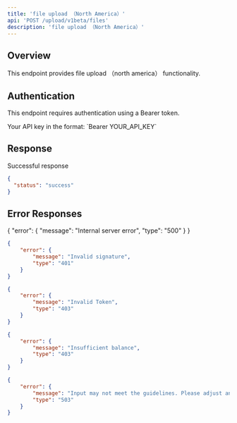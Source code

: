 ```yaml
---
title: 'file upload （North America）'
api: 'POST /upload/v1beta/files'
description: 'file upload （North America）'
---
```


## Overview

This endpoint provides file upload （north america） functionality.

## Authentication

This endpoint requires authentication using a Bearer token.

<ParamField header="Authorization" type="string" required>
  Your API key in the format: `Bearer YOUR_API_KEY`
</ParamField>

## Response

<ResponseField name="Success" type="200">
  Successful response

```json
{
  "status": "success"
}
```
</ResponseField>

## Error Responses

<ResponseExample>







{
    "error": {
        "message": "Internal server error",
        "type": "500"
    }
}







```json 401 - Invalid signature
{
    "error": {
        "message": "Invalid signature",
        "type": "401"
    }
}
```

```json 403 - Invalid Token
{
    "error": {
        "message": "Invalid Token",
        "type": "403"
    }
}
```

```json 403 - Insufficient balance
{
    "error": {
        "message": "Insufficient balance",
        "type": "403"
    }
}
```

```json 503 - Insufficient balance
{
    "error": {
        "message": "Input may not meet the guidelines. Please adjust and try again.",
        "type": "503"
    }
}
```

</ResponseExample>

